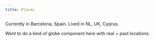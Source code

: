 ```yaml
---
title: Places
---
```


Currently in Barcelona, Spain. Lived in NL, UK, Cyprus.

Want to do a kind of globe component here with real + past locations.
